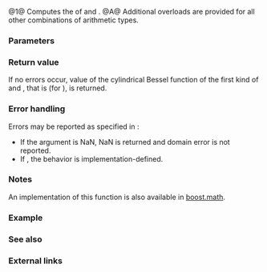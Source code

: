 {{cpp/title|cyl_bessel_j|cyl_bessel_jf|cyl_bessel_jl}}
{{cpp/numeric/special_functions/navbar}}
{{dcl begin}}
{{dcl header|cmath}}
{{dcl rev multi|num=1|since1=c++17|dcl1=
float       cyl_bessel_j ( float nu, float x );
double      cyl_bessel_j ( double nu, double x );
long double cyl_bessel_j ( long double nu, long double x );
|since2=c++23|dcl2=
/* floating-point-type */ cy_bessel_j( /* floating-point-type */ nu,
                                       /* floating-point-type */ x );
}}
{{dcl|num=2|since=c++17|
float       cyl_bessel_jf( float nu, float x );
}}
{{dcl|num=3|since=c++17|
long double cyl_bessel_jl( long double nu, long double x );
}}
{{dcl h|[[#Notes|Additional overloads]]}}
{{dcl header|cmath}}
{{dcl|num=A|since=c++17|
template&lt; class Arithmetic1, class Arithmetic2 &gt;
/* common-floating-point-type */
    cyl_bessel_j( Arithmetic1 nu, Arithmetic2 x );
}}
{{dcl end}}

@1@ Computes the {{enwiki|Bessel function#Bessel functions of the first kind: J.CE.B1|cylindrical Bessel function of the first kind}} of {{c|nu}} and {{c|x}}.{{rev inl|since=c++23| The library provides overloads of {{tt|std::cyl_bessel_j}} for all cv-unqualified floating-point types as the type of the parameters {{c|nu}} and {{c|x}}.}}
@A@ Additional overloads are provided for all other combinations of arithmetic types.

===Parameters===
{{par begin}}
{{par|nu|the order of the function}}
{{par|x|the argument of the function}}
{{par end}}

===Return value===
If no errors occur, value of the cylindrical Bessel function of the first kind of {{c|nu}} and {{c|x}}, that is {{math|1=J{{su|b=nu}}(x) = Σ{{su|p=∞|b=k=0}}{{mfrac|(-1){{su|p=k}}(x/2){{su|p=nu+2k}}|k!Γ(nu+k+1)}}}} (for {{math|x≥0}}), is returned.

===Error handling===
Errors may be reported as specified in {{lc|math_errhandling}}:
* If the argument is NaN, NaN is returned and domain error is not reported.
* If {{math|nu≥128}}, the behavior is implementation-defined.

===Notes===
{{cpp/numeric/special functions/older impl_note}}

An implementation of this function is also available in [https://www.boost.org/doc/libs/release/libs/math/doc/html/math_toolkit/bessel/bessel_first.html boost.math].

{{cpp/numeric/special functions/additional overload note|cyl_bessel_j}}

===Example===
{{example
|code=
#include &lt;cmath&gt;
#include &lt;iostream&gt;

int main()
{
    // spot check for nu == 0
    const double x = 1.2345;
    std::cout &lt;&lt; "J_0(" &lt;&lt; x &lt;&lt; ") = " &lt;&lt; std::cyl_bessel_j(0, x) &lt;&lt; '\n';
    
    // series expansion for J_0
    double fct = 1;
    double sum = 0;
    for (int k = 0; k &lt; 6; fct *= ++k)
    {
        sum += std::pow(-1, k) * std::pow(x / 2, 2 * k) / std::pow(fct, 2);
        std::cout &lt;&lt; "sum = " &lt;&lt; sum &lt;&lt; '\n';
    }
}
|output=
J_0(1.2345) = 0.653792
sum = 1
sum = 0.619002
sum = 0.655292
sum = 0.653756
sum = 0.653793
sum = 0.653792
}}

===See also===
{{dsc begin}}
{{dsc inc|cpp/numeric/special_functions/dsc cyl_bessel_i}}
{{dsc end}}

===External links===
{{eli|[https://mathworld.wolfram.com/BesselFunctionoftheFirstKind.html Weisstein, Eric W. "Bessel Function of the First Kind."] From MathWorld — A Wolfram Web Resource.}}

{{langlinks|es|ja|zh}}